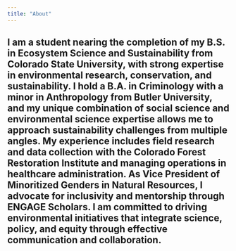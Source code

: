 ```yaml
---
title: "About"
---
```


I am a student nearing the completion of my B.S. in Ecosystem Science and Sustainability from Colorado State University, with strong expertise in environmental research, conservation, and sustainability. I hold a B.A. in Criminology with a minor in Anthropology from Butler University, and my unique combination of social science and environmental science expertise allows me to approach sustainability challenges from multiple angles. My experience includes field research and data collection with the Colorado Forest Restoration Institute and managing operations in healthcare administration. As Vice President of Minoritized Genders in Natural Resources, I advocate for inclusivity and mentorship through ENGAGE Scholars. I am committed to driving environmental initiatives that integrate science, policy, and equity through effective communication and collaboration.
---
